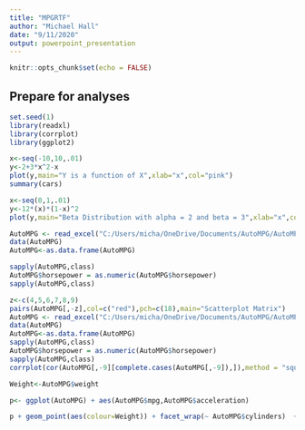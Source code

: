 ```yaml
---
title: "MPGRTF"
author: "Michael Hall"
date: "9/11/2020"
output: powerpoint_presentation
---
```


```r
knitr::opts_chunk$set(echo = FALSE)
```



## Prepare for analyses
```r
set.seed(1)
library(readxl)
library(corrplot)
library(ggplot2)
```


```r
x<-seq(-10,10,.01)
y<-2+3*x^2-x
plot(y,main="Y is a function of X",xlab="x",col="pink")
summary(cars)
```


```r
x<-seq(0,1,.01)
y<-12*(x)*(1-x)^2
plot(y,main="Beta Distribution with alpha = 2 and beta = 3",xlab="x",col="pink")
```




```r

AutoMPG <- read_excel("C:/Users/micha/OneDrive/Documents/AutoMPG/AutoMPG.xlsx")
data(AutoMPG)
AutoMPG<-as.data.frame(AutoMPG)

```

```r
sapply(AutoMPG,class)
AutoMPG$horsepower = as.numeric(AutoMPG$horsepower)
sapply(AutoMPG,class)
```

```r
z<-c(4,5,6,7,8,9)
pairs(AutoMPG[,-z],col=c("red"),pch=c(18),main="Scatterplot Matrix")
AutoMPG <- read_excel("C:/Users/micha/OneDrive/Documents/AutoMPG/AutoMPG.xlsx")
data(AutoMPG)
AutoMPG<-as.data.frame(AutoMPG)
sapply(AutoMPG,class)
AutoMPG$horsepower = as.numeric(AutoMPG$horsepower)
sapply(AutoMPG,class)
corrplot(cor(AutoMPG[,-9][complete.cases(AutoMPG[,-9]),]),method = "square",type="upper")

```


```r
Weight<-AutoMPG$weight

p<- ggplot(AutoMPG) + aes(AutoMPG$mpg,AutoMPG$acceleration) 

p + geom_point(aes(colour=Weight)) + facet_wrap(~ AutoMPG$cylinders)  + xlab("Miles Per Gallon") + ylab("Acceleration") + labs(title="Acceleration vs. Miles Per Gallon and Number of Cylinders with Weight")
```